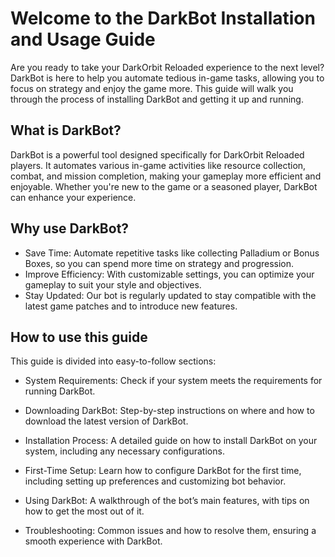 # Welcome to the DarkBot Installation and Usage Guide
Are you ready to take your DarkOrbit Reloaded experience to the next level? DarkBot is here to help you automate tedious in-game tasks, allowing you to focus on strategy and enjoy the game more. 
This guide will walk you through the process of installing DarkBot and getting it up and running.

## What is DarkBot?
DarkBot is a powerful tool designed specifically for DarkOrbit Reloaded players. It automates various in-game activities like resource collection, combat, and mission completion, making your gameplay more efficient and enjoyable. Whether you're new to the game or a seasoned player, DarkBot can enhance your experience.

## Why use DarkBot?
- Save Time: Automate repetitive tasks like collecting Palladium or Bonus Boxes, so you can spend more time on strategy and progression.
- Improve Efficiency: With customizable settings, you can optimize your gameplay to suit your style and objectives.
- Stay Updated: Our bot is regularly updated to stay compatible with the latest game patches and to introduce new features.


## How to use this guide
This guide is divided into easy-to-follow sections:
- System Requirements: Check if your system meets the requirements for running DarkBot.

- Downloading DarkBot: Step-by-step instructions on where and how to download the latest version of DarkBot.

- Installation Process: A detailed guide on how to install DarkBot on your system, including any necessary configurations.

- First-Time Setup: Learn how to configure DarkBot for the first time, including setting up preferences and customizing bot behavior.

- Using DarkBot: A walkthrough of the bot’s main features, with tips on how to get the most out of it.

- Troubleshooting: Common issues and how to resolve them, ensuring a smooth experience with DarkBot.